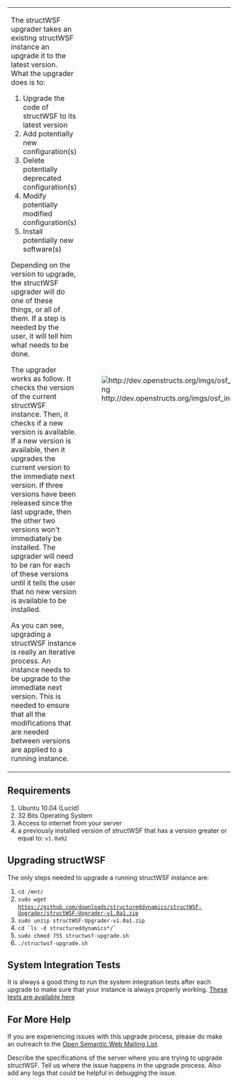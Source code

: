 {|
|-
| <p>The structWSF upgrader takes an existing structWSF instance an upgrade it to the latest version. What the upgrader does is to:

# Upgrade the code of structWSF to its latest version
# Add potentially new configuration(s)
# Delete potentially deprecated configuration(s)
# Modify potentially modified configuration(s)
# Install potentially new software(s)

Depending on the version to upgrade, the structWSF upgrader will do one of these things, or all of them. If a step is needed by the user, it will tell him what needs to be done.

The upgrader works as follow. It checks the version of the current structWSF instance. Then, it checks if a new version is available. If a new version is available, then it upgrades the current version to the immediate next version. If three versions have been released since the last upgrade, then the other two versions won't immediately be installed. The upgrader will need to be ran for each of these versions until it tells the user that no new version is available to be installed.

As you can see, upgrading a structWSF instance is really an iterative process. An instance needs to be upgrade to the immediate next version. This is needed to ensure that all the modifications that are needed between versions are applied to a running instance.</p>
| [[File:http://dev.openstructs.org/imgs/osf_installer.png]]
|}

== Requirements ==
# Ubuntu 10.04 (Lucid)
# 32 Bits Operating System
# Access to internet from your server
# a previously installed version of structWSF that has a version greater or equal to: <code>v1.0a92</code>

== Upgrading structWSF ==
The only steps needed to upgrade a running structWSF instance are:

# <code>cd /mnt/</code>
# <code>sudo wget https://github.com/downloads/structureddynamics/structWSF-Upgrader/structWSF-Upgrader-v1.0a1.zip</code>
# <code>sudo unzip structWSF-Upgrader-v1.0a1.zip</code>
# <code>cd `ls -d structureddynamics*/`</code>
# <code>sudo chmod 755 structwsf-upgrade.sh</code>
# <code>./structwsf-upgrade.sh</code>

== System Integration Tests ==

It is always a good thing to run the system integration tests after each upgrade to make sure that your instance is always properly working. [https://github.com/structureddynamics/structWSF-Tests-Suites These tests are available here]

== For More Help ==
If you are experiencing issues with this upgrade process, please do make an outreach to the [http://groups.google.com/group/open-semantic-framework Open Semantic Web Mailing List].

Describe the specifications of the server where you are trying to upgrade structWSF. Tell us where the issue happens in the upgrade process. Also add any logs that could be helpful in debugging the issue.

